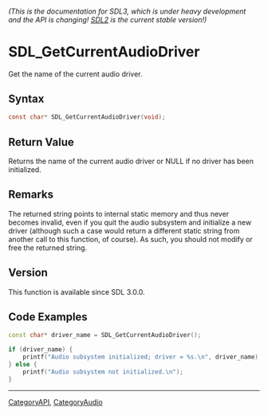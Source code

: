 ====== (This is the documentation for SDL3, which is under heavy development and the API is changing! [https://wiki.libsdl.org/SDL2/ SDL2] is the current stable version!) ======
= SDL_GetCurrentAudioDriver =

Get the name of the current audio driver.

== Syntax ==

<syntaxhighlight lang='c'>
const char* SDL_GetCurrentAudioDriver(void);
</syntaxhighlight>

== Return Value ==

Returns the name of the current audio driver or NULL if no driver has been
initialized.

== Remarks ==

The returned string points to internal static memory and thus never becomes
invalid, even if you quit the audio subsystem and initialize a new driver
(although such a case would return a different static string from another
call to this function, of course). As such, you should not modify or free
the returned string.

== Version ==

This function is available since SDL 3.0.0.

== Code Examples ==

<syntaxhighlight lang='c++'>
const char* driver_name = SDL_GetCurrentAudioDriver();

if (driver_name) {
    printf("Audio subsystem initialized; driver = %s.\n", driver_name);
} else {
    printf("Audio subsystem not initialized.\n");
}
</syntaxhighlight>

----
[[CategoryAPI]], [[CategoryAudio]]


